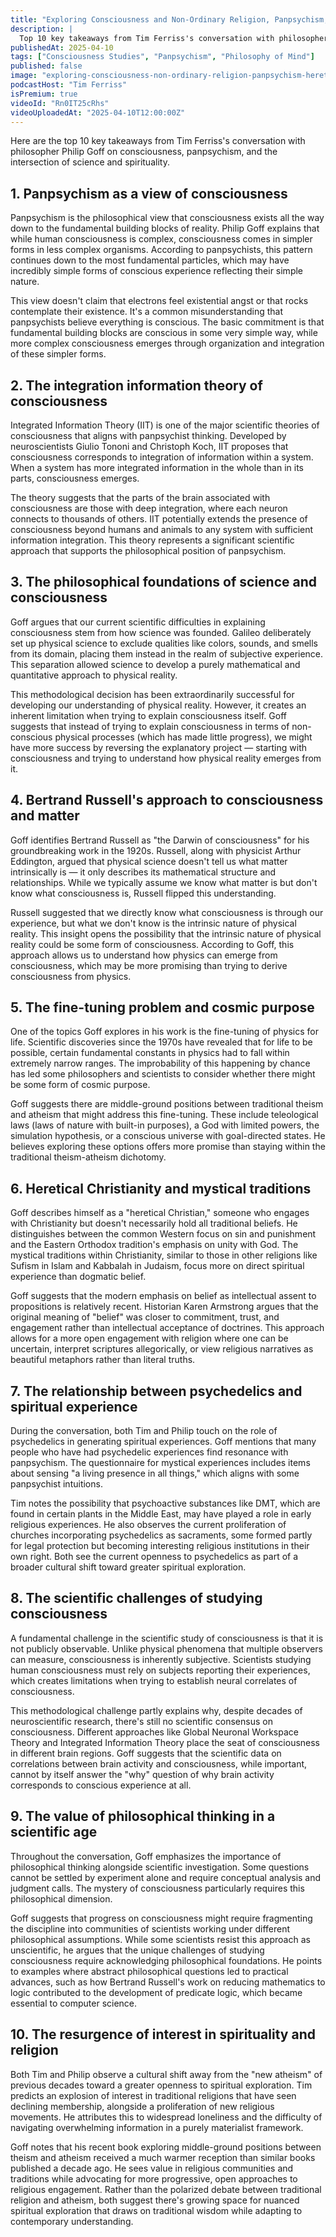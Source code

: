 ```yaml
---
title: "Exploring Consciousness and Non-Ordinary Religion, Panpsychism, and Heretical Ideas — Philip Goff"
description: |
  Top 10 key takeaways from Tim Ferriss's conversation with philosopher Philip Goff on consciousness, panpsychism, and the intersection of science and spirituality.
publishedAt: 2025-04-10
tags: ["Consciousness Studies", "Panpsychism", "Philosophy of Mind"]
published: false
image: "exploring-consciousness-non-ordinary-religion-panpsychism-heretical-ideas-philip-goff.jpg"
podcastHost: "Tim Ferriss"
isPremium: true
videoId: "Rn0IT25cRhs"
videoUploadedAt: "2025-04-10T12:00:00Z"
---
```



<PodcastSummaryPageLayout frontmatter={frontmatter}>

Here are the top 10 key takeaways from Tim Ferriss's conversation with philosopher Philip Goff on consciousness, panpsychism, and the intersection of science and spirituality.

## 1. Panpsychism as a view of consciousness

Panpsychism is the philosophical view that consciousness exists all the way down to the fundamental building blocks of reality. Philip Goff explains that while human consciousness is complex, consciousness comes in simpler forms in less complex organisms. According to panpsychists, this pattern continues down to the most fundamental particles, which may have incredibly simple forms of conscious experience reflecting their simple nature.

This view doesn't claim that electrons feel existential angst or that rocks contemplate their existence. It's a common misunderstanding that panpsychists believe everything is conscious. The basic commitment is that fundamental building blocks are conscious in some very simple way, while more complex consciousness emerges through organization and integration of these simpler forms.

## 2. The integration information theory of consciousness

Integrated Information Theory (IIT) is one of the major scientific theories of consciousness that aligns with panpsychist thinking. Developed by neuroscientists Giulio Tononi and Christoph Koch, IIT proposes that consciousness corresponds to integration of information within a system. When a system has more integrated information in the whole than in its parts, consciousness emerges.

The theory suggests that the parts of the brain associated with consciousness are those with deep integration, where each neuron connects to thousands of others. IIT potentially extends the presence of consciousness beyond humans and animals to any system with sufficient information integration. This theory represents a significant scientific approach that supports the philosophical position of panpsychism.

## 3. The philosophical foundations of science and consciousness

Goff argues that our current scientific difficulties in explaining consciousness stem from how science was founded. Galileo deliberately set up physical science to exclude qualities like colors, sounds, and smells from its domain, placing them instead in the realm of subjective experience. This separation allowed science to develop a purely mathematical and quantitative approach to physical reality.

This methodological decision has been extraordinarily successful for developing our understanding of physical reality. However, it creates an inherent limitation when trying to explain consciousness itself. Goff suggests that instead of trying to explain consciousness in terms of non-conscious physical processes (which has made little progress), we might have more success by reversing the explanatory project — starting with consciousness and trying to understand how physical reality emerges from it.

## 4. Bertrand Russell's approach to consciousness and matter

Goff identifies Bertrand Russell as "the Darwin of consciousness" for his groundbreaking work in the 1920s. Russell, along with physicist Arthur Eddington, argued that physical science doesn't tell us what matter intrinsically is — it only describes its mathematical structure and relationships. While we typically assume we know what matter is but don't know what consciousness is, Russell flipped this understanding.

Russell suggested that we directly know what consciousness is through our experience, but what we don't know is the intrinsic nature of physical reality. This insight opens the possibility that the intrinsic nature of physical reality could be some form of consciousness. According to Goff, this approach allows us to understand how physics can emerge from consciousness, which may be more promising than trying to derive consciousness from physics.

## 5. The fine-tuning problem and cosmic purpose

One of the topics Goff explores in his work is the fine-tuning of physics for life. Scientific discoveries since the 1970s have revealed that for life to be possible, certain fundamental constants in physics had to fall within extremely narrow ranges. The improbability of this happening by chance has led some philosophers and scientists to consider whether there might be some form of cosmic purpose.

Goff suggests there are middle-ground positions between traditional theism and atheism that might address this fine-tuning. These include teleological laws (laws of nature with built-in purposes), a God with limited powers, the simulation hypothesis, or a conscious universe with goal-directed states. He believes exploring these options offers more promise than staying within the traditional theism-atheism dichotomy.

## 6. Heretical Christianity and mystical traditions

Goff describes himself as a "heretical Christian," someone who engages with Christianity but doesn't necessarily hold all traditional beliefs. He distinguishes between the common Western focus on sin and punishment and the Eastern Orthodox tradition's emphasis on unity with God. The mystical traditions within Christianity, similar to those in other religions like Sufism in Islam and Kabbalah in Judaism, focus more on direct spiritual experience than dogmatic belief.

Goff suggests that the modern emphasis on belief as intellectual assent to propositions is relatively recent. Historian Karen Armstrong argues that the original meaning of "belief" was closer to commitment, trust, and engagement rather than intellectual acceptance of doctrines. This approach allows for a more open engagement with religion where one can be uncertain, interpret scriptures allegorically, or view religious narratives as beautiful metaphors rather than literal truths.

## 7. The relationship between psychedelics and spiritual experience

During the conversation, both Tim and Philip touch on the role of psychedelics in generating spiritual experiences. Goff mentions that many people who have had psychedelic experiences find resonance with panpsychism. The questionnaire for mystical experiences includes items about sensing "a living presence in all things," which aligns with some panpsychist intuitions.

Tim notes the possibility that psychoactive substances like DMT, which are found in certain plants in the Middle East, may have played a role in early religious experiences. He also observes the current proliferation of churches incorporating psychedelics as sacraments, some formed partly for legal protection but becoming interesting religious institutions in their own right. Both see the current openness to psychedelics as part of a broader cultural shift toward greater spiritual exploration.

## 8. The scientific challenges of studying consciousness

A fundamental challenge in the scientific study of consciousness is that it is not publicly observable. Unlike physical phenomena that multiple observers can measure, consciousness is inherently subjective. Scientists studying human consciousness must rely on subjects reporting their experiences, which creates limitations when trying to establish neural correlates of consciousness.

This methodological challenge partly explains why, despite decades of neuroscientific research, there's still no scientific consensus on consciousness. Different approaches like Global Neuronal Workspace Theory and Integrated Information Theory place the seat of consciousness in different brain regions. Goff suggests that the scientific data on correlations between brain activity and consciousness, while important, cannot by itself answer the "why" question of why brain activity corresponds to conscious experience at all.

## 9. The value of philosophical thinking in a scientific age

Throughout the conversation, Goff emphasizes the importance of philosophical thinking alongside scientific investigation. Some questions cannot be settled by experiment alone and require conceptual analysis and judgment calls. The mystery of consciousness particularly requires this philosophical dimension.

Goff suggests that progress on consciousness might require fragmenting the discipline into communities of scientists working under different philosophical assumptions. While some scientists resist this approach as unscientific, he argues that the unique challenges of studying consciousness require acknowledging philosophical foundations. He points to examples where abstract philosophical questions led to practical advances, such as how Bertrand Russell's work on reducing mathematics to logic contributed to the development of predicate logic, which became essential to computer science.

## 10. The resurgence of interest in spirituality and religion

Both Tim and Philip observe a cultural shift away from the "new atheism" of previous decades toward a greater openness to spiritual exploration. Tim predicts an explosion of interest in traditional religions that have seen declining membership, alongside a proliferation of new religious movements. He attributes this to widespread loneliness and the difficulty of navigating overwhelming information in a purely materialist framework.

Goff notes that his recent book exploring middle-ground positions between theism and atheism received a much warmer reception than similar books published a decade ago. He sees value in religious communities and traditions while advocating for more progressive, open approaches to religious engagement. Rather than the polarized debate between traditional religion and atheism, both suggest there's growing space for nuanced spiritual exploration that draws on traditional wisdom while adapting to contemporary understanding.

</PodcastSummaryPageLayout>
